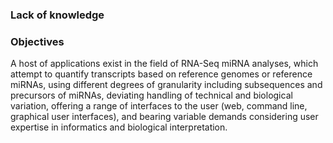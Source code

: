 ### Lack of knowledge

### Objectives

A host of applications exist in the field of RNA-Seq miRNA analyses, which attempt to quantify transcripts based on reference genomes or reference miRNAs, using different degrees of granularity including subsequences and precursors of miRNAs, deviating handling of technical and biological variation, offering a range of interfaces to the user (web, command line, graphical user interfaces), and bearing variable demands considering user expertise in informatics and biological interpretation.

